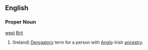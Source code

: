 ==English==
===Proper Noun===
[[west]] [[Brit]]
# (Ireland) [[Derogatory]] term for a person with [[Anglo]]-Irish [[ancestry]].